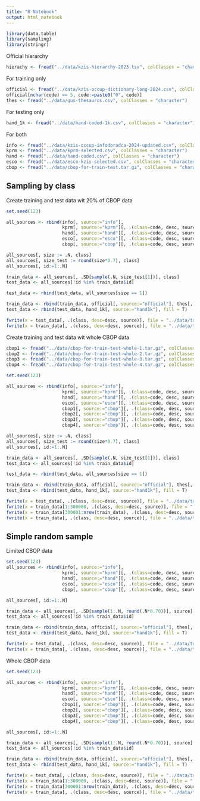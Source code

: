 ```yaml
---
title: "R Notebook"
output: html_notebook
---
```


```r
library(data.table)
library(sampling)
library(stringr)
```

Official hierarchy

```r
hierachy <- fread("../data/kzis-hierarchy-2023.tsv", colClasses = "character", sep = "\t")
```

For training only

```r
official <- fread("../data/kzis-occup-dictionary-long-2024.csv", colClasses = "character")
official[nchar(code) == 5, code:=paste0("0", code)]
thes <- fread("../data/gus-thesaurus.csv", colClasses = "character")
```

For testing only

```r
hand_1k <- fread("../data/hand-coded-1k.csv", colClasses = "character")
```

For both

```r
info <- fread("../data/kzis-occup-infodoradca-2024-updated.csv", colClasses = "character")
kprm <- fread("../data/kprm-selected.csv", colClasses = "character")
hand <- fread("../data/hand-coded.csv", colClasses = "character")
esco <- fread("../data/esco-kzis-selected.csv", colClasses = "character")
cbop <- fread("../data/cbop-for-train-test.tar.gz", colClasses = "character")
```

## Sampling by class

Create training and test data wit 20% of CBOP data

```r
set.seed(123)

all_sources <- rbind(info[, source:="info"], 
                     kprm[, source:="kprm"][, .(class=code, desc, source)], 
                     hand[, source:="hand"][, .(class=code, desc, source)], 
                     esco[, source:="esco"][, .(class=code, desc, source)], 
                     cbop[, source:="cbop"][, .(class=code, desc, source)])

all_sources[, size := .N, class]
all_sources[, size_test := round(size*0.7), class]
all_sources[, id:=1:.N]

train_data <- all_sources[, .SD[sample(.N, size_test[1])], class]
test_data <- all_sources[!id %in% train_data$id]

test_data <- rbind(test_data, all_sources[size == 1])

train_data <- rbind(train_data, official[, source:="official"], thes[, source:="gus"], fill = T)
test_data <- rbind(test_data, hand_1k[, source:="hand1k"], fill = T)
```

```r
fwrite(x = test_data[, .(class, desc=desc, source)], file = "../data/train-test/test-data-2024.tar.gz")
fwrite(x = train_data[, .(class, desc=desc, source)], file = "../data/train-test/train-data-2024.tar.gz")
```


Create training and test data wit whole CBOP data

```r
cbop1 <- fread("../data/cbop-for-train-test-whole-1.tar.gz", colClasses = "character")
cbop2 <- fread("../data/cbop-for-train-test-whole-2.tar.gz", colClasses = "character")
cbop3 <- fread("../data/cbop-for-train-test-whole-3.tar.gz", colClasses = "character")
cbop4 <- fread("../data/cbop-for-train-test-whole-4.tar.gz", colClasses = "character")
```

```r
set.seed(123)

all_sources <- rbind(info[, source:="info"], 
                     kprm[, source:="kprm"][, .(class=code, desc, source)], 
                     hand[, source:="hand"][, .(class=code, desc, source)], 
                     esco[, source:="esco"][, .(class=code, desc, source)], 
                     cbop1[, source:="cbop"][, .(class=code, desc, source)],
                     cbop2[, source:="cbop"][, .(class=code, desc, source)],
                     cbop3[, source:="cbop"][, .(class=code, desc, source)],
                     cbop4[, source:="cbop"][, .(class=code, desc, source)])

all_sources[, size := .N, class]
all_sources[, size_test := round(size*0.7), class]
all_sources[, id:=1:.N]

train_data <- all_sources[, .SD[sample(.N, size_test[1])], class]
test_data <- all_sources[!id %in% train_data$id]

test_data <- rbind(test_data, all_sources[size == 1])

train_data <- rbind(train_data, official[, source:="official"], thes[, source:="gus"], fill = T)
test_data <- rbind(test_data, hand_1k[, source:="hand1k"], fill = T)
```

```r
fwrite(x = test_data[, .(class, desc=desc, source)], file = "../data/train-test/test-data-whole-2024.tar.gz")
fwrite(x = train_data[1:300000, .(class, desc=desc, source)], file = "../data/train-test/train-data-whole-2024-1.tar.gz")
fwrite(x = train_data[300001:nrow(train_data), .(class, desc=desc, source)], file = "../data/train-test/train-data-whole-2024-2.tar.gz")
fwrite(x = train_data[, .(class, desc=desc, source)], file = "../data/train-test/train-data-whole-2024.tar.gz")
```

## Simple random sample

Limited CBOP data

```r
set.seed(123)
all_sources <- rbind(info[, source:="info"], 
                     kprm[, source:="kprm"][, .(class=code, desc, source)], 
                     hand[, source:="hand"][, .(class=code, desc, source)], 
                     esco[, source:="esco"][, .(class=code, desc, source)], 
                     cbop[, source:="cbop"][, .(class=code, desc, source)])

all_sources[, id:=1:.N]

train_data <- all_sources[, .SD[sample(1:.N, round(.N*0.70))], source]
test_data <- all_sources[!id %in% train_data$id]

train_data <- rbind(train_data, official[, source:="official"], thes[, source:="gus"], fill = T)
test_data <- rbind(test_data, hand_1k[, source:="hand1k"], fill = T)
```

```r
fwrite(x = test_data[, .(class, desc=desc, source)], file = "../data/train-test/test-data-source-2024.tar.gz")
fwrite(x = train_data[, .(class, desc=desc, source)], file = "../data/train-test/train-data-source-2024.tar.gz")
```

Whole CBOP data

```r
set.seed(123)

all_sources <- rbind(info[, source:="info"], 
                     kprm[, source:="kprm"][, .(class=code, desc, source)], 
                     hand[, source:="hand"][, .(class=code, desc, source)], 
                     esco[, source:="esco"][, .(class=code, desc, source)], 
                     cbop1[, source:="cbop"][, .(class=code, desc, source)],
                     cbop2[, source:="cbop"][, .(class=code, desc, source)],
                     cbop3[, source:="cbop"][, .(class=code, desc, source)],
                     cbop4[, source:="cbop"][, .(class=code, desc, source)])

all_sources[, id:=1:.N]

train_data <- all_sources[, .SD[sample(1:.N, round(.N*0.70))], source]
test_data <- all_sources[!id %in% train_data$id]

train_data <- rbind(train_data, official[, source:="official"], thes[, source:="gus"], fill = T)
test_data <- rbind(test_data, hand_1k[, source:="hand1k"], fill = T)
```

```r
fwrite(x = test_data[, .(class, desc=desc, source)], file = "../data/train-test/test-data-whole-source-2024.tar.gz")
fwrite(x = train_data[1:300000, .(class, desc=desc, source)], file = "../data/train-test/train-data-whole-source-2024-1.tar.gz")
fwrite(x = train_data[300001:nrow(train_data), .(class, desc=desc, source)], file = "../data/train-test/train-data-whole-source-2024-2.tar.gz")
fwrite(x = train_data[, .(class, desc=desc, source)], file = "../data/train-test/train-data-whole-source-2024.tar.gz")
```

